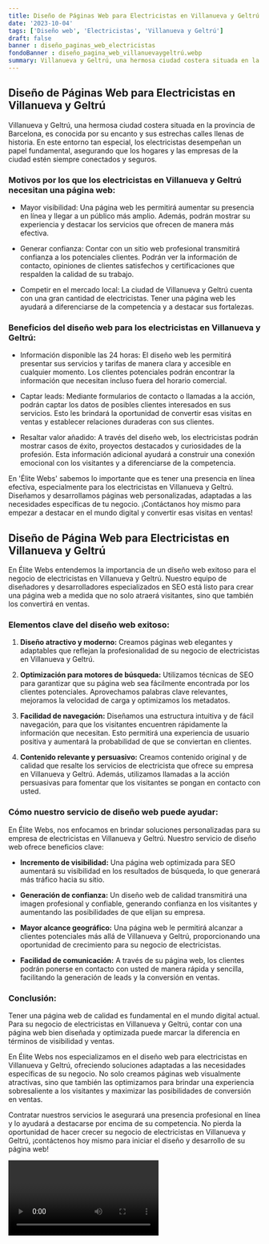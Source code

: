 ```yaml
---
title: Diseño de Páginas Web para Electricistas en Villanueva y Geltrú
date: '2023-10-04'
tags: ['Diseño web', 'Electricistas', 'Villanueva y Geltrú']
draft: false
banner : diseño_paginas_web_electricistas
fondoBanner : diseño_pagina_web_villanuevaygeltrú.webp
summary: Villanueva y Geltrú, una hermosa ciudad costera situada en la provincia de Barcelona, es conocida por su encanto y sus estrechas calles llenas de historia. En este entorno tan especial, los electricistas desempeñan un papel fundamental, asegurando que los hogares y las empresas de la ciudad estén siempre conectados y seguros.
---
```


## Diseño de Páginas Web para Electricistas en Villanueva y Geltrú

Villanueva y Geltrú, una hermosa ciudad costera situada en la provincia de Barcelona, es conocida por su encanto y sus estrechas calles llenas de historia. En este entorno tan especial, los electricistas desempeñan un papel fundamental, asegurando que los hogares y las empresas de la ciudad estén siempre conectados y seguros.

### Motivos por los que los electricistas en Villanueva y Geltrú necesitan una página web:

- Mayor visibilidad: Una página web les permitirá aumentar su presencia en línea y llegar a un público más amplio. Además, podrán mostrar su experiencia y destacar los servicios que ofrecen de manera más efectiva.

- Generar confianza: Contar con un sitio web profesional transmitirá confianza a los potenciales clientes. Podrán ver la información de contacto, opiniones de clientes satisfechos y certificaciones que respalden la calidad de su trabajo.

- Competir en el mercado local: La ciudad de Villanueva y Geltrú cuenta con una gran cantidad de electricistas. Tener una página web les ayudará a diferenciarse de la competencia y a destacar sus fortalezas.

### Beneficios del diseño web para los electricistas en Villanueva y Geltrú:

- Información disponible las 24 horas: El diseño web les permitirá presentar sus servicios y tarifas de manera clara y accesible en cualquier momento. Los clientes potenciales podrán encontrar la información que necesitan incluso fuera del horario comercial.

- Captar leads: Mediante formularios de contacto o llamadas a la acción, podrán captar los datos de posibles clientes interesados en sus servicios. Esto les brindará la oportunidad de convertir esas visitas en ventas y establecer relaciones duraderas con sus clientes.

- Resaltar valor añadido: A través del diseño web, los electricistas podrán mostrar casos de éxito, proyectos destacados y curiosidades de la profesión. Esta información adicional ayudará a construir una conexión emocional con los visitantes y a diferenciarse de la competencia.

En 'Élite Webs' sabemos lo importante que es tener una presencia en línea efectiva, especialmente para los electricistas en Villanueva y Geltrú. Diseñamos y desarrollamos páginas web personalizadas, adaptadas a las necesidades específicas de tu negocio. ¡Contáctanos hoy mismo para empezar a destacar en el mundo digital y convertir esas visitas en ventas!

<GifSeo />

<Cta />

## Diseño de Página Web para Electricistas en Villanueva y Geltrú

En Élite Webs entendemos la importancia de un diseño web exitoso para el negocio de electricistas en Villanueva y Geltrú. Nuestro equipo de diseñadores y desarrolladores especializados en SEO está listo para crear una página web a medida que no solo atraerá visitantes, sino que también los convertirá en ventas.

### Elementos clave del diseño web exitoso:

1. **Diseño atractivo y moderno:** Creamos páginas web elegantes y adaptables que reflejan la profesionalidad de su negocio de electricistas en Villanueva y Geltrú.

2. **Optimización para motores de búsqueda:** Utilizamos técnicas de SEO para garantizar que su página web sea fácilmente encontrada por los clientes potenciales. Aprovechamos palabras clave relevantes, mejoramos la velocidad de carga y optimizamos los metadatos.

3. **Facilidad de navegación:** Diseñamos una estructura intuitiva y de fácil navegación, para que los visitantes encuentren rápidamente la información que necesitan. Esto permitirá una experiencia de usuario positiva y aumentará la probabilidad de que se conviertan en clientes.

4. **Contenido relevante y persuasivo:** Creamos contenido original y de calidad que resalte los servicios de electricista que ofrece su empresa en Villanueva y Geltrú. Además, utilizamos llamadas a la acción persuasivas para fomentar que los visitantes se pongan en contacto con usted.

### Cómo nuestro servicio de diseño web puede ayudar:

En Élite Webs, nos enfocamos en brindar soluciones personalizadas para su empresa de electricistas en Villanueva y Geltrú. Nuestro servicio de diseño web ofrece beneficios clave:

- **Incremento de visibilidad:** Una página web optimizada para SEO aumentará su visibilidad en los resultados de búsqueda, lo que generará más tráfico hacia su sitio.

- **Generación de confianza:** Un diseño web de calidad transmitirá una imagen profesional y confiable, generando confianza en los visitantes y aumentando las posibilidades de que elijan su empresa.

- **Mayor alcance geográfico:** Una página web le permitirá alcanzar a clientes potenciales más allá de Villanueva y Geltrú, proporcionando una oportunidad de crecimiento para su negocio de electricistas.

- **Facilidad de comunicación:** A través de su página web, los clientes podrán ponerse en contacto con usted de manera rápida y sencilla, facilitando la generación de leads y la conversión en ventas.

### Conclusión:

Tener una página web de calidad es fundamental en el mundo digital actual. Para su negocio de electricistas en Villanueva y Geltrú, contar con una página web bien diseñada y optimizada puede marcar la diferencia en términos de visibilidad y ventas.

En Élite Webs nos especializamos en el diseño web para electricistas en Villanueva y Geltrú, ofreciendo soluciones adaptadas a las necesidades específicas de su negocio. No solo creamos páginas web visualmente atractivas, sino que también las optimizamos para brindar una experiencia sobresaliente a los visitantes y maximizar las posibilidades de conversión en ventas.

Contratar nuestros servicios le asegurará una presencia profesional en línea y lo ayudará a destacarse por encima de su competencia. No pierda la oportunidad de hacer crecer su negocio de electricistas en Villanueva y Geltrú, ¡contáctenos hoy mismo para iniciar el diseño y desarrollo de su página web!

<Video />

<CtaBot job='Electricistas' city='Villanueva y Geltrú'/>

<Gmaps query='Villanueva y Geltrú+españa+maps' />